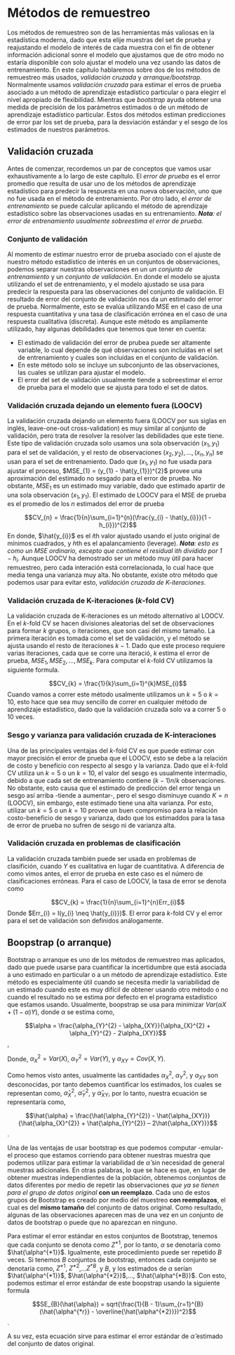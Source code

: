 # Métodos de remuestreo

Los métodos de remuestreo son de las herramientas más valiosas en la estadística moderna, dado que esta elije muestras del set de prueba y reajustando el modelo de interés de cada muestra con el fin de obtener información adicional sonre el modelo que ajustamos que de otro modo no estaría disponible con solo ajustar el modelo una vez usando las datos de entrenamiento. En este capítulo hablaremos sobre dos de los métodos de remuestreo más usados, *validación cruzada* y *arranque/bootstrap*. Normalmente usamos *validación cruzada*  para estimar el erros de prueba asociado a un método de aprendizaje estadístico particular o para elegirr el nivel apropiado de flexibilidad. Mientras que *bootstrap* ayuda obtener una medida de precisión de los parámetros estimados o de un método de aprendizaje estadístico particular. Estos dos métodos estiman predicciones de error par los set de prueba, para la desviación estándar y el sesgo de los estimados de nuestros parámetros.

## Validación cruzada

Antes de comenzar, recordemos un par de conceptos que vamos usar exhaustivamente a lo largo de este capítulo. El *error de prueba* es el error promedio que resulta de usar uno de los métodos de aprendizaje estadístico para predecir la respuesta en una nueva observación, uno que no fue usada en el método de entrenamiento. Por otro lado, el *error de entrenamiento* se puede calcular aplicando el método de aprendizaje estadístico sobre las observaciones usadas en su entrenamiento. ***Nota**: el error de entrenamiento usualmente sobreestima el error de prueba.* 

### Conjunto de validación

Al momento de estimar nuestro error de prueba asociado con el ajuste de nuestro método estadístico de interés en un conjuntos de observaciones, podemos separar nuestras observaciones en un *un conjunto de entrenamiento* y un *conjunto de validación*. En donde el modelo se ajusta utilizando el set de entrenamiento, y el modelo ajustado se usa para predecir la respuesta para las observaciones del conjunto de validación. El resultado de error del conjunto de validación nos da un estimado del error de prueba. Normalmente, esto se evalúa utilizando MSE en el caso de una respuesta cuantitativa y una tasa de clasificación errónea en el caso de una respuesta cualitativa (discreta). Aunque este método es ampliamente utilizado, hay algunas debilidades que tenemos que tener en cuenta:

* El estimado de validación del error de prubea puede ser altamente variable, lo cual depende de qué observaciones son incluídas en el set de entrenamiento y cuales son incluídas en el conjunto de validación.
* En este método solo se incluye un subconjunto de las observaciones, las cuales se utilizan para ajustar el modelo.
* El error del set de validación usualmente tiende a sobreestimar el error de prueba para el modelo que se ajusta para todo el set de datos.


### Validación cruzada dejando un elemento fuera (LOOCV)

La validación cruzada dejando un elemento fuera (LOOCV por sus siglas en inglés, leave-one-out cross-validation) es muy similar al conjunto de validación, pero trata de resolver la resolver las debilidades que este tiene. Este tipo de validación cruzada solo usamos una sola observación $(x_{1}, y_{1})$ para el set de validación, y el resto de observaciones ${(x_{2}, y_{2}),...,(x_{n}, y_{n})}$ se usan para el set de entrenamiento. Dado que $(x_{1}, y_{1})$ no fue usada para ajustar el proceso, $MSE_{1} = (y_{1} - \hat{y_{1}})^{2}$ provee una aproximación del estimado no sesgado para el error de prueba. No obstante, $MSE_{1}$ es un estimado muy variable, dado que estimado apartir de una sola observación $(x_{1}, y_{1})$. El estimado de LOOCV para el MSE de prueba es el promedio de los *n* estimados del error de prueba

$$CV_{n} = \frac{1}{n}\sum_{i=1}^{n}(\frac{y_{i} - \hat{y_{i}}}{1 - h_{i}})^{2}$$
En donde, $\hat{y_{i}}$ es el *i*th valor ajustado usando el justo original de mínimos cuadrados, y *h*th es el apalancamiento (leverage). ***Nota**: esto es como un MSE ordinario, excepto que contiene el residual *i*th dividido por $1-h_{i}$.* Aunque LOOCV ha demostrado ser un método muy útil para hacer remuestreo, pero cada interación está correlacionada, lo cual hace que media tenga una varianza muy alta. No obstante, existe otro método que podemos usar para evitar esto, *validación cruzada de K-iteraciones*.


### Validación cruzada de K-iteraciones (*k*-fold CV)

La validación cruzada de K-iteraciones es un método alternativo al LOOCV. En el *k*-fold CV se hacen divisiones aleatorias del set de observaciones para formar *k* grupos, o iteraciones, que son casi del mismo tamaño. La primera iteración es tomada como el set de validación, y el método se ajusta usando el resto de iteraciones $k - 1$. Dado que este proceso requiere varias iteraciones, cada que se corre una iteració, *k* estima el error de prueba, $MSE_{1}, MSE_{2},...,MSE_{k}$. Para computar el *k*-fold CV utilizamos la siguiente formula.


$$CV_{k} = \frac{1}{k}\sum_{i=1}^{k}MSE_{i}$$
Cuando vamos a correr este método usalmente utilizamos un $k = 5$ o $k = 10$, esto hace que sea muy sencillo de correr en cualquier método de aprendizaje estadístico, dado que la validación cruzada solo va a correr 5 o 10 veces.

### Sesgo y varianza para validación cruzada de K-interaciones

Una de las principales ventajas del *k*-fold CV es que puede estimar con mayor precisión el error de prueba que el LOOCV, esto se debe a la relación de costo y beneficio con respecto al sesgo y la varianza. Dado que el *k*-fold CV utiliza un $k = 5$ o un $k = 10$, el valor del sesgo es usualmente intermadio, debido a que cada set de entrenamiento contiene $(k-1)n/k$ observaciones. No obstante, esto causa que el estimado de predicción del error tenga un sesgo así arriba -tiende a aumentar-, pero el sesgo disminuye cuando $K = n$ (LOOCV), sin embargo, este estimado tiene una alta varianza. Por esto, utilizar un $k = 5$ o un $k = 10$ provee un buen compromiso para la relación costo-beneficio de sesgo y varianza, dado que los estimaddos para la tasa de error de prueba no sufren de sesgo ni de varianza alta.

### Validación cruzada en problemas de clasificación

La validación cruzada también puede ser usada en problemas de clasifición, cuando *Y* es cualitativa en lugar de cuantitativa. A diferencia de como vimos antes, el error de prueba en este caso es el número de clasificaciones erróneas. Para el caso de LOOCV, la tasa de error se denota como

$$CV_{k} = \frac{1}{n}\sum_{i=1}^{n}Err_{i}$$
Donde $Err_{i} = I(y_{i} \neq \hat{y_{i}})$. El error para *k*-fold CV y el error para el set de validación son definidos análogamente.

 
## Boopstrap (o arranque)

Bootstrap o arranque es uno de los métodos de remuestreo mas aplicados, dado que puede usarse para cuantificar la incertidumbre que está asociada a uno estimado en particular o a un método de aprendizaje estadístico. Este método es especialmente útil cuando se necesita medir la variabilidad de un estimado cuando este es muy difícil de obtener usando otro método o no cuando el resultado no se estima por defecto en el programa estadístico que estamos usando. Usualmente, boopstrap se usa para minimizar $Var(\alpha X + (1 - \alpha) Y)$, donde $\alpha$ se estima como,

$$\alpha = \frac{\alpha_{Y}^{2} - \alpha_{XY}}{\alpha_{X}^{2} + \alpha_{Y}^{2} - 2\alpha_{XY}}$$,

Donde, $\alpha_{X}^{2} = Var(X)$, $\alpha_{Y}^{2} = Var(Y)$, y $\alpha_{XY} = Cov(X, Y)$.

Como hemos visto antes, usualmente las cantidades $\alpha_{X}^{2}$, $\alpha_{Y}^{2}$, y $\alpha_{XY}$ son desconocidas, por tanto debemos cuantificar los estimados, los cuales se representan como, $\hat{\alpha}_{X}^{2}$, $\hat{\alpha}_{Y}^{2}$, y $\hat{\alpha}_{XY}$, por lo tanto, nuestra ecuación se representaría como,

$$\hat{\alpha} = \frac{\hat{\alpha_{Y}^{2}} - \hat{\alpha_{XY}}}{\hat{\alpha_{X}^{2}} + \hat{\alpha_{Y}^{2}} – 2\hat{\alpha_{XY}}}$$.

Una de las ventajas de usar bootstrap es que podemos computar -emular- el proceso que estamos corriendo para obtener nuestras muestra que podemos utilizar para estimar la variabilidad de $\hat{\alpha}$ sin necesidad de general muestras adicionales. En otras palabras, lo que se hace es que, en lugar de obtener muestras independientes de la población, obtenemos conjuntos de datos diferentes por medio de repetir las observaciones *que ya se tienen para el grupo de datos original* **con un reemplazo**. Cada uno de estos grupos de Bootstrap es creado por medio del muestreo **con reemplazos**, el cual es del **mismo tamaño** del conjunto de datos original. Como resultado, algunas de las observaciones aparecen mas de una vez en un conjunto de datos de bootstrap o puede que no aparezcan en ninguno.

Para estimar el error estándar en estos conjuntos de Bootstrap, tenemos que cada conjunto se denota como $Z^{*1}$, por lo tanto, $\alpha$ se denotaría como $\hat{\alpha^{*1}}$. Igualmente, este procedimiento puede ser repetido $B$ veces. Si tenemos $B$ conjuntos de bootstrap, entonces cada conjunto se denotaría como, $Z^{*1}$, $Z^{*2}$,…$Z^{*B}$, y $B$, y los estimados de $\alpha$ serían $\hat{\alpha^{*1}}$, $\hat{\alpha^{*2}}$,…, $\hat{\alpha^{*B}}$. Con esto, podemos estimar el error estándar de este boopstrap usando la siguiente formula

$$SE_{B}(\hat{\alpha}) = sqrt{\frac{1}{B - 1}\sum_{r=1}^{B}(\hat{\alpha^{*r}} - \overline{\hat{\alpha^{*2}}})^2}$$.

A su vez, esta ecuación sirve para estimar el error estándar de $\hat{\alpha}$ estimado del conjunto de datos original.

